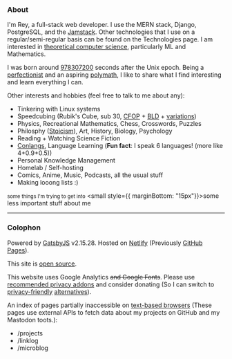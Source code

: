<Head title="About" />

### About

I'm Rey, a full-stack web developer. I use the MERN stack, Django, PostgreSQL, and the [Jamstack](https://jamstack.org). Other technologies that I use on a regular/semi-regular basis can be found on the <Link to="/technologies">Technologies</Link> page. I am interested in [theoretical computer science](https://en.wikipedia.org/wiki/Theoretical_computer_science), particularly ML and Mathematics.

I was born around [978307200](https://duckduckgo.com/?q=unix+time+978307200) seconds after the Unix epoch. Being a [perfectionist](https://en.wikipedia.org/wiki/Perfectionism_(psychology)) and an aspiring [polymath](https://en.wikipedia.org/wiki/Polymath), I like to share what I find interesting and learn everything I can.

Other interests and hobbies (feel free to <Link to="/contact">talk</Link> to me about any):
- Tinkering with Linux systems
- Speedcubing (Rubik's Cube, sub 30, [CFOP](https://en.wikipedia.org/wiki/CFOP_Method) + [BLD](https://www.speedsolving.com/wiki/index.php/Blindfolded_Solving) + [variations](https://en.wikipedia.org/wiki/Rubik's_Cube#Variations))
- Physics, Recreational Mathematics, Chess, Crosswords, <Link to="/puzzles">Puzzles</Link>
- Philosphy ([Stoicism](https://en.wikipedia.org/wiki/Stoicism)), Art, History, Biology, Psychology
- <Link to="/books">Reading</Link> + <Link to="/movies-tv">Watching</Link> Science Fiction
- [Conlangs](https://en.wikipedia.org/wiki/Constructed_language), Language Learning (**Fun fact**: I speak 6 languages! (more like 4+0.9+0.5))
- Personal Knowledge Management
- Homelab / Self-hosting
- Comics, Anime, Music, Podcasts, all the usual stuff
- Making looong lists :)

<small><Link to="/tolearn">some things I'm trying to get into</Link></small>
<small style={{ marginBottom: "15px"}}><Link to="/u7h9qf8h4z">some less important stuff about me</Link></small>

---

### Colophon

Powered by [GatsbyJS](https://github.com/gatsbyjs/gatsby) v2.15.28\. Hosted on [Netlify](https://netlify.com/) (Previously [GitHub Pages](https://pages.github.com/)).

This site is [open source](https://github.com/rsapkf/rsapkf.xyz/).

This website uses Google Analytics <del>and Google Fonts</del>. Please use [recommended privacy addons](https://addons.mozilla.org/en-US/firefox/search/?category=privacy-security&sort=recommended%2Cusers&type=extension) and consider <Link to="/donate">donating</Link> (So I can switch to [privacy-friendly](https://lwn.net/Articles/822568/) [alternatives](https://lwn.net/Articles/824294/)).

An index of pages partially inaccessible on [text-based browsers](https://en.wikipedia.org/wiki/Text-based_web_browser#List_of_notable_text-based_web_browsers) (These pages use external APIs to fetch data about my projects on GitHub and my Mastodon toots.):
- <Link to="/projects">/projects</Link>
- <Link to="/linklog">/linklog</Link>
- <Link to="/microblog">/microblog</Link>

<LastUpdatedPages date="March 13, 2020"/>
